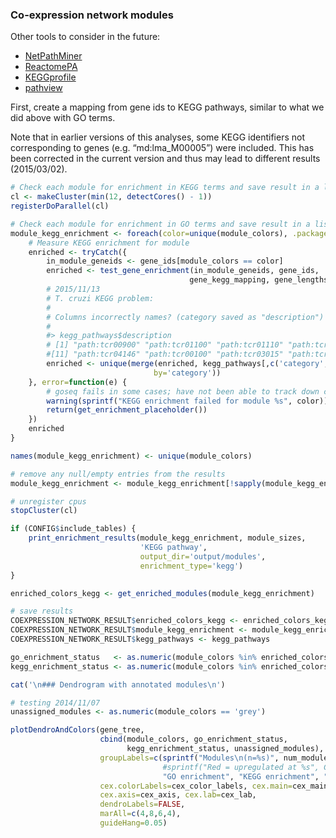 ### Co-expression network modules

Other tools to consider in the future:

- [NetPathMiner](http://bioconductor.org/packages/release/bioc/html/NetPathMiner.html)
- [ReactomePA](http://bioconductor.org/packages/release/bioc/html/ReactomePA.html)
- [KEGGprofile](http://www.bioconductor.org/packages/release/bioc/html/KEGGprofile.html)
- [pathview](http://www.bioconductor.org/packages/release/bioc/html/pathview.html)

First, create a mapping from gene ids to KEGG pathways, similar to what we did
above with GO terms.

Note that in earlier versions of this analyses, some KEGG identifiers not
corresponding to genes (e.g. "md:lma_M00005") were included. This has been
corrected in the current version and thus may lead to different results
(2015/03/02).

```r
# Check each module for enrichment in KEGG terms and save result in a list
cl <- makeCluster(min(12, detectCores() - 1))
registerDoParallel(cl)

# Check each module for enrichment in GO terms and save result in a list
module_kegg_enrichment <- foreach(color=unique(module_colors), .packages=c('goseq')) %dopar% {
    # Measure KEGG enrichment for module
    enriched <- tryCatch({
        in_module_geneids <- gene_ids[module_colors == color]
        enriched <- test_gene_enrichment(in_module_geneids, gene_ids,
                                        gene_kegg_mapping, gene_lengths)
        # 2015/11/13
        # T. cruzi KEGG problem:
        #
        # Columns incorrectly names? (category saved as "description")
        # 
        #> kegg_pathways$description
        # [1] "path:tcr00900" "path:tcr01100" "path:tcr01110" "path:tcr01130" "path:tcr03010" "path:tcr00230" "path:tcr03050" "path:tcr04141" "path:tcr01040" "path:tcr01212"
        #[11] "path:tcr04146" "path:tcr00100" "path:tcr03015" "path:tcr05142" "path:tcr00330" "path:tcr03013" "path:tcr03040" "path:tcr00480" "path:tcr00220" "path:tcr00250"
        enriched <- unique(merge(enriched, kegg_pathways[,c('category','name')],
                                by='category'))
    }, error=function(e) {
        # goseq fails in some cases; have not been able to track down cause yet
        warning(sprintf("KEGG enrichment failed for module %s", color))
        return(get_enrichment_placeholder())
    })
    enriched
}

names(module_kegg_enrichment) <- unique(module_colors)

# remove any null/empty entries from the results
module_kegg_enrichment <- module_kegg_enrichment[!sapply(module_kegg_enrichment, is.null)]

# unregister cpus
stopCluster(cl)
```

```r
if (CONFIG$include_tables) {
    print_enrichment_results(module_kegg_enrichment, module_sizes, 
                             'KEGG pathway',
                             output_dir='output/modules',
                             enrichment_type='kegg')
}

enriched_colors_kegg <- get_enriched_modules(module_kegg_enrichment)

# save results
COEXPRESSION_NETWORK_RESULT$enriched_colors_kegg <- enriched_colors_kegg
COEXPRESSION_NETWORK_RESULT$module_kegg_enrichment <- module_kegg_enrichment
COEXPRESSION_NETWORK_RESULT$kegg_pathways <- kegg_pathways
```

```r
go_enrichment_status   <- as.numeric(module_colors %in% enriched_colors_go)
kegg_enrichment_status <- as.numeric(module_colors %in% enriched_colors_kegg)
```

```r

cat('\n### Dendrogram with annotated modules\n')

# testing 2014/11/07
unassigned_modules <- as.numeric(module_colors == 'grey')

plotDendroAndColors(gene_tree,
                    cbind(module_colors, go_enrichment_status,
                          kegg_enrichment_status, unassigned_modules),
                    groupLabels=c(sprintf("Modules\n(n=%s)", num_modules),
                                  #sprintf("Red = upregulated at %s", CONFIG$de_cond2),
                                  "GO enrichment", "KEGG enrichment", "Unassigned"),
                    cex.colorLabels=cex_color_labels, cex.main=cex_main,
                    cex.axis=cex_axis, cex.lab=cex_lab,
                    dendroLabels=FALSE,
                    marAll=c(4,8,6,4),
                    guideHang=0.05)
```
